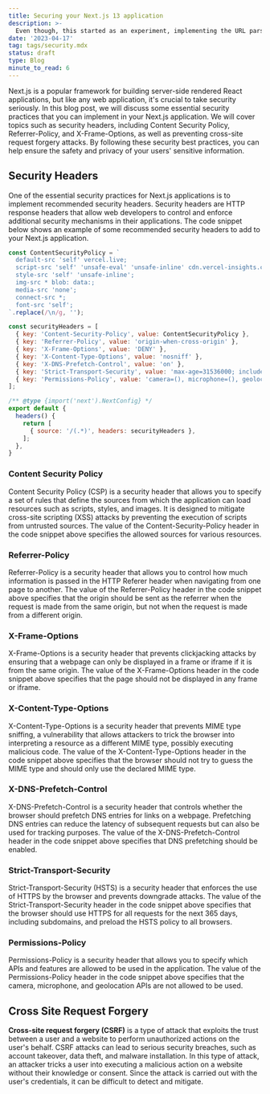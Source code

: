 ```yaml
---
title: Securing your Next.js 13 application
description: >-
  Even though, this started as an experiment, implementing the URL parser in Rust using WebAssembly became the graduation project for my Masters in Computer Science at Fordham University.
date: '2023-04-17'
tag: tags/security.mdx
status: draft
type: Blog
minute_to_read: 6
---
```


Next.js is a popular framework for building server-side rendered React
applications, but like any web application, it's crucial to take security
seriously. In this blog post, we will discuss some essential security practices
that you can implement in your Next.js application. We will cover topics such
as security headers, including Content Security Policy, Referrer-Policy, and
X-Frame-Options, as well as preventing cross-site request forgery attacks. By
following these security best practices, you can help ensure the safety and
privacy of your users' sensitive information.

## Security Headers

One of the essential security practices for Next.js applications is to
implement recommended security headers. Security headers are HTTP response
headers that allow web developers to control and enforce additional security
mechanisms in their applications. The code snippet below shows an example of
some recommended security headers to add to your Next.js application.

```js title="Adding security headers to your next.config.mjs file"
const ContentSecurityPolicy = `
  default-src 'self' vercel.live;
  script-src 'self' 'unsafe-eval' 'unsafe-inline' cdn.vercel-insights.com vercel.live;
  style-src 'self' 'unsafe-inline';
  img-src * blob: data:;
  media-src 'none';
  connect-src *;
  font-src 'self';
`.replace(/\n/g, '');

const securityHeaders = [
  { key: 'Content-Security-Policy', value: ContentSecurityPolicy },
  { key: 'Referrer-Policy', value: 'origin-when-cross-origin' },
  { key: 'X-Frame-Options', value: 'DENY' },
  { key: 'X-Content-Type-Options', value: 'nosniff' },
  { key: 'X-DNS-Prefetch-Control', value: 'on' },
  { key: 'Strict-Transport-Security', value: 'max-age=31536000; includeSubDomains; preload' },
  { key: 'Permissions-Policy', value: 'camera=(), microphone=(), geolocation=()' },
];

/** @type {import('next').NextConfig} */
export default {
  headers() {
    return [
      { source: '/(.*)', headers: securityHeaders },
    ];
  },
}
```

### Content Security Policy

Content Security Policy (CSP) is a security header that allows you to specify a
set of rules that define the sources from which the application can load
resources such as scripts, styles, and images. It is designed to mitigate
cross-site scripting (XSS) attacks by preventing the execution of scripts from
untrusted sources. The value of the Content-Security-Policy header in the code
snippet above specifies the allowed sources for various resources.

### Referrer-Policy

Referrer-Policy is a security header that allows you to control how much
information is passed in the HTTP Referer header when navigating from one page
to another. The value of the Referrer-Policy header in the code snippet above
specifies that the origin should be sent as the referrer when the request is
made from the same origin, but not when the request is made from a different
origin.

### X-Frame-Options

X-Frame-Options is a security header that prevents clickjacking attacks by
ensuring that a webpage can only be displayed in a frame or iframe if it is
from the same origin. The value of the X-Frame-Options header in the code
snippet above specifies that the page should not be displayed in any frame or
iframe.

### X-Content-Type-Options

X-Content-Type-Options is a security header that prevents MIME type sniffing, a
vulnerability that allows attackers to trick the browser into interpreting a
resource as a different MIME type, possibly executing malicious code. The value
of the X-Content-Type-Options header in the code snippet above specifies that
the browser should not try to guess the MIME type and should only use the
declared MIME type.

### X-DNS-Prefetch-Control

X-DNS-Prefetch-Control is a security header that controls whether the browser
should prefetch DNS entries for links on a webpage. Prefetching DNS entries can
reduce the latency of subsequent requests but can also be used for tracking
purposes. The value of the X-DNS-Prefetch-Control header in the code snippet
above specifies that DNS prefetching should be enabled.

### Strict-Transport-Security

Strict-Transport-Security (HSTS) is a security header that enforces the use of
HTTPS by the browser and prevents downgrade attacks. The value of the
Strict-Transport-Security header in the code snippet above specifies that the
browser should use HTTPS for all requests for the next 365 days, including
subdomains, and preload the HSTS policy to all browsers.

### Permissions-Policy

Permissions-Policy is a security header that allows you to specify which APIs
and features are allowed to be used in the application. The value of the
Permissions-Policy header in the code snippet above specifies that the camera,
microphone, and geolocation APIs are not allowed to be used.

## Cross Site Request Forgery

**Cross-site request forgery (CSRF)** is a type of attack that exploits the trust between a user and a website to perform unauthorized actions on the user's
behalf. CSRF attacks can lead to serious security breaches, such as account
takeover, data theft, and malware installation. In this type of attack, an
attacker tricks a user into executing a malicious action on a website without
their knowledge or consent. Since the attack is carried out with the user's
credentials, it can be difficult to detect and mitigate.
